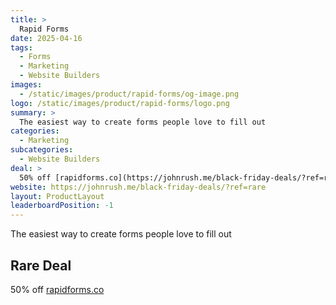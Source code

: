 ```yaml
---
title: >
  Rapid Forms
date: 2025-04-16
tags:
  - Forms
  - Marketing
  - Website Builders
images:
  - /static/images/product/rapid-forms/og-image.png
logo: /static/images/product/rapid-forms/logo.png
summary: >
  The easiest way to create forms people love to fill out
categories:
  - Marketing
subcategories:
  - Website Builders
deal: >
  50% off [rapidforms.co](https://johnrush.me/black-friday-deals/?ref=rare)
website: https://johnrush.me/black-friday-deals/?ref=rare
layout: ProductLayout
leaderboardPosition: -1
---
```

The easiest way to create forms people love to fill out

## Rare Deal

50% off [rapidforms.co](https://johnrush.me/black-friday-deals/?ref=rare)
